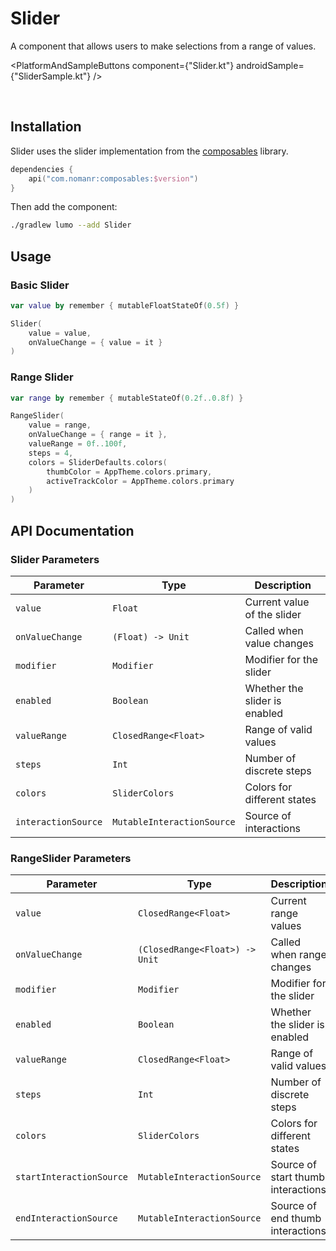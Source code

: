 
# Slider

A component that allows users to make selections from a range of values.

<PlatformAndSampleButtons
  component={"Slider.kt"}
  androidSample={"SliderSample.kt"}
/>

<ComponentVideo componentName="slider" />

<br />

## Installation

Slider uses the slider implementation from the [composables](https://github.com/nomanr/composables/tree/main/composables/src/main/java/com/nomanr/composables/slider) library.

<ComposablesCallout />

```kotlin copy
dependencies {
    api("com.nomanr:composables:$version")
}
```

Then add the component:

```bash copy
./gradlew lumo --add Slider
```

## Usage

### Basic Slider

```kotlin copy
var value by remember { mutableFloatStateOf(0.5f) }

Slider(
    value = value,
    onValueChange = { value = it }
)
```

### Range Slider

```kotlin copy
var range by remember { mutableStateOf(0.2f..0.8f) }

RangeSlider(
    value = range,
    onValueChange = { range = it },
    valueRange = 0f..100f,
    steps = 4,
    colors = SliderDefaults.colors(
        thumbColor = AppTheme.colors.primary,
        activeTrackColor = AppTheme.colors.primary
    )
)
```

## API Documentation

### Slider Parameters

| Parameter           | Type                       | Description                   |
| ------------------- | -------------------------- | ----------------------------- |
| `value`             | `Float`                    | Current value of the slider   |
| `onValueChange`     | `(Float) -> Unit`          | Called when value changes     |
| `modifier`          | `Modifier`                 | Modifier for the slider       |
| `enabled`           | `Boolean`                  | Whether the slider is enabled |
| `valueRange`        | `ClosedRange<Float>`       | Range of valid values         |
| `steps`             | `Int`                      | Number of discrete steps      |
| `colors`            | `SliderColors`             | Colors for different states   |
| `interactionSource` | `MutableInteractionSource` | Source of interactions        |

### RangeSlider Parameters

| Parameter                | Type                           | Description                        |
| ------------------------ | ------------------------------ | ---------------------------------- |
| `value`                  | `ClosedRange<Float>`           | Current range values               |
| `onValueChange`          | `(ClosedRange<Float>) -> Unit` | Called when range changes          |
| `modifier`               | `Modifier`                     | Modifier for the slider            |
| `enabled`                | `Boolean`                      | Whether the slider is enabled      |
| `valueRange`             | `ClosedRange<Float>`           | Range of valid values              |
| `steps`                  | `Int`                          | Number of discrete steps           |
| `colors`                 | `SliderColors`                 | Colors for different states        |
| `startInteractionSource` | `MutableInteractionSource`     | Source of start thumb interactions |
| `endInteractionSource`   | `MutableInteractionSource`     | Source of end thumb interactions   |
